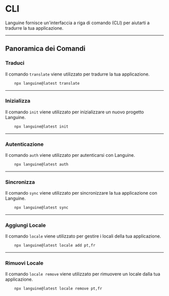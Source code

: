 # CLI

Languine fornisce un'interfaccia a riga di comando (CLI) per aiutarti a tradurre la tua applicazione.

---

## Panoramica dei Comandi

### Traduci

Il comando `translate` viene utilizzato per tradurre la tua applicazione.

```bash title="Terminal"
    npx languine@latest translate
```

---

### Inizializza

Il comando `init` viene utilizzato per inizializzare un nuovo progetto Languine.

```bash title="Terminal"
    npx languine@latest init
```

---

### Autenticazione

Il comando `auth` viene utilizzato per autenticarsi con Languine.

```bash title="Terminal"
    npx languine@latest auth
```

---

### Sincronizza

Il comando `sync` viene utilizzato per sincronizzare la tua applicazione con Languine.

```bash title="Terminal"
    npx languine@latest sync
```

---

### Aggiungi Locale

Il comando `locale` viene utilizzato per gestire i locali della tua applicazione.

```bash title="Terminal"
    npx languine@latest locale add pt,fr
```

---

### Rimuovi Locale

Il comando `locale remove` viene utilizzato per rimuovere un locale dalla tua applicazione.

```bash title="Terminal"
    npx languine@latest locale remove pt,fr
```
